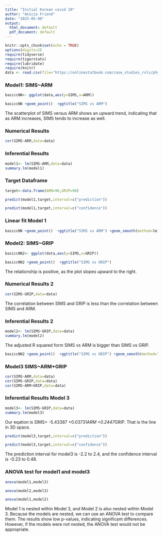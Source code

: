 ```yaml
---
title: "Initial Korean covid 19"
author: "Anicia Friend"
date: "2025-05-08"
output: 
  html_document: default
  pdf_document: default
---
```



```r
knitr::opts_chunk$set(echo = TRUE)
options(digits=2)
require(tidyverse)
require(tigerstats)
require(lubridate)
require(knitr)
data <- read.csv(file="https://onlinestatbook.com/case_studies_rvls/physical_strength/data.txt",sep="",header=TRUE)  
```

### Model1: SIMS~ARM

```r
basiccNN<- ggplot(data,aes(y=SIMS,x=ARM))
```

```r
basiccNN +geom_point()  +ggtitle("SIMS vs ARM")
```

The scatterplot of SIMS versus ARM shows an upward trend, indicating that as ARM increases, SIMS tends to increase as well.  

### Numerical Results

```r
cor(SIMS~ARM,data=data)
```

### Inferential Results

```r
model1<- lm(SIMS~ARM,data=data)
summary.lm(model1)
```


### Target Dataframe

```r
target<-data.frame(ARM=90,GRIP=90)
```

```r
predict(model1,target,interval=c("prediction"))
```


```r
predict(model1,target,interval=c("confidence"))
```

### Linear fit Model 1


```r
basiccNN +geom_point()  +ggtitle("SIMS vs ARM") +geom_smooth(method=lm)
```


### Model2: SIMS~GRIP

```r
basiccNN2<- ggplot(data,aes(y=SIMS,x=GRIP))
```

```r
basiccNN2 +geom_point()  +ggtitle("SIMS vs GRIP")
```

The relationship is positive, as the plot slopes upward to the right.  

### Numerical Results 2 

```r
cor(SIMS~GRIP,data=data)
```

The correlation between SIMS and GRIP is less than the correlation between SIMS and ARM.  

### Inferential Results 2

```r
model2<- lm(SIMS~GRIP,data=data)
summary.lm(model2)
```

The adjusted R squared form SIMS vs ARM is bigger than SIMS vs GRIP. 


```r
basiccNN2 +geom_point()  +ggtitle("SIMS vs GRIP") +geom_smooth(method=lm)
```

### Model3 SIMS~ARM+GRIP


```r
cor(SIMS~ARM,data=data)
cor(SIMS~GRIP,data=data)
cor(SIMS~ARM+GRIP,data=data)
```

### Inferential Results Model 3


```r
model3<- lm(SIMS~GRIP,data=data)
summary.lm(model3)
```

Our eqation is SIMS= -5.43387 +0.03731*ARM +0.2447*GRIP. That is the line in 3D space. 

```r
predict(model3,target,interval=c("prediction"))
```


```r
predict(model3,target,interval=c("confidence"))
```

The prediction interval for model3 is -2.2 to 2.4, and the confidence interval is -0.23 to 0.48. 

### ANOVA test for model1 and model3


```r
anova(model1,model3)
```


```r
anova(model2,model3)
```

```r
anova(model1,model2)
```


Model 1 is nested within Model 3, and Model 2 is also nested within Model 3. Because the models are nested, we can use an ANOVA test to compare them. The results show low p-values, indicating significant differences. However, if the models were not nested, the ANOVA test would not be appropriate.

